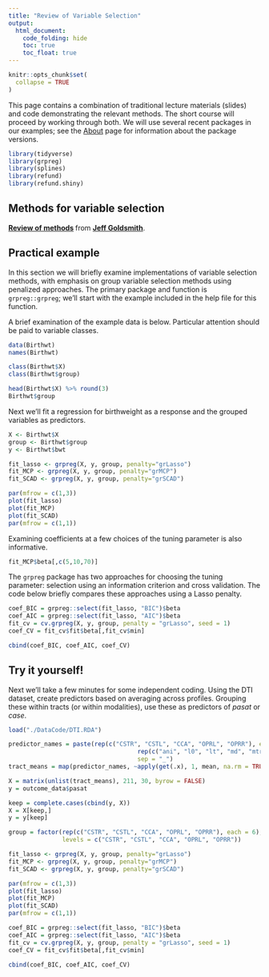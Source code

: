 ```yaml
---
title: "Review of Variable Selection"
output:
  html_document: 
    code_folding: hide
    toc: true
    toc_float: true
---
```


```r
knitr::opts_chunk$set(
  collapse = TRUE
)
```

This page contains a combination of traditional lecture materials (slides) and code demonstrating the relevant methods. The short course will proceed by working through both. We will use several recent packages in our examples; see the [About](./About.html) page for information about the package versions.

```r
library(tidyverse)
library(grpreg)
library(splines)
library(refund)
library(refund.shiny)
```


## Methods for variable selection

<script async class="speakerdeck-embed" data-id="a3d65d19df9d45f69010597ab6c957c6" data-ratio="1.33333333333333" src="//speakerdeck.com/assets/embed.js"></script>
<div style="margin-bottom:5px"> <strong> <a href="https://speakerdeck.com/jeffgoldsmith/modeling-motor-learning" title="Review of methods" target="_blank">Review of methods</a> </strong> from <strong><a href="https://speakerdeck.com/jeffgoldsmith" target="_blank">Jeff Goldsmith</a></strong>. </div>

## Practical example

In this section we will briefly examine implementations of variable selection methods, with emphasis on group variable selection methods using penalized approaches. The primary package and function is `grpreg::grpreg`; we'll start with the example included in the help file for this function.

A brief examination of the example data is below. Particular attention should be paid to variable classes.
```r
data(Birthwt)
names(Birthwt)

class(Birthwt$X)
class(Birthwt$group)

head(Birthwt$X) %>% round(3)
Birthwt$group
```

Next we'll fit a regression for birthweight as a response and the grouped variables as predictors.
```r
X <- Birthwt$X
group <- Birthwt$group
y <- Birthwt$bwt

fit_lasso <- grpreg(X, y, group, penalty="grLasso")
fit_MCP <- grpreg(X, y, group, penalty="grMCP")
fit_SCAD <- grpreg(X, y, group, penalty="grSCAD")

par(mfrow = c(1,3))
plot(fit_lasso)
plot(fit_MCP)
plot(fit_SCAD)
par(mfrow = c(1,1))
```

Examining coefficients at a few choices of the tuning parameter is also informative.
```r
fit_MCP$beta[,c(5,10,70)]
```

The `grpreg` package has two approaches for choosing the tuning parameter: selection using an information criterion and cross validation. The code below briefly compares these approaches using a Lasso penalty.
```r
coef_BIC = grpreg::select(fit_lasso, "BIC")$beta
coef_AIC = grpreg::select(fit_lasso, "AIC")$beta
fit_cv = cv.grpreg(X, y, group, penalty = "grLasso", seed = 1)
coef_CV = fit_cv$fit$beta[,fit_cv$min]

cbind(coef_BIC, coef_AIC, coef_CV)
```


## Try it yourself!

Next we'll take a few minutes for some independent coding. Using the DTI dataset, create predictors based on averaging across profiles. Grouping these within tracts (or within modalities), use these as predictors of _pasat_ or _case_.

```r
load("./DataCode/DTI.RDA")

predictor_names = paste(rep(c("CSTR", "CSTL", "CCA", "OPRL", "OPRR"), each = 6), 
									rep(c("ani", "l0", "lt", "md", "mtr", "t2"), 5), 
									sep = "_")
tract_means = map(predictor_names, ~apply(get(.x), 1, mean, na.rm = TRUE))

X = matrix(unlist(tract_means), 211, 30, byrow = FALSE)
y = outcome_data$pasat

keep = complete.cases(cbind(y, X))
X = X[keep,]
y = y[keep]

group = factor(rep(c("CSTR", "CSTL", "CCA", "OPRL", "OPRR"), each = 6), 
               levels = c("CSTR", "CSTL", "CCA", "OPRL", "OPRR"))

fit_lasso <- grpreg(X, y, group, penalty="grLasso")
fit_MCP <- grpreg(X, y, group, penalty="grMCP")
fit_SCAD <- grpreg(X, y, group, penalty="grSCAD")

par(mfrow = c(1,3))
plot(fit_lasso)
plot(fit_MCP)
plot(fit_SCAD)
par(mfrow = c(1,1))

coef_BIC = grpreg::select(fit_lasso, "BIC")$beta
coef_AIC = grpreg::select(fit_lasso, "AIC")$beta
fit_cv = cv.grpreg(X, y, group, penalty = "grLasso", seed = 1)
coef_CV = fit_cv$fit$beta[,fit_cv$min]

cbind(coef_BIC, coef_AIC, coef_CV)
```
